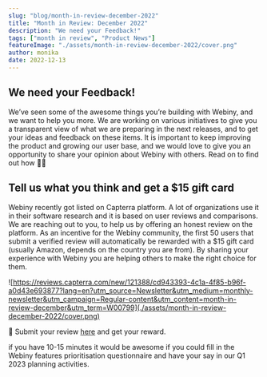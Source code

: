 ```yaml
---
slug: "blog/month-in-review-december-2022"
title: "Month in Review: December 2022"
description: "We need your Feedback!"
tags: ["month in review", "Product News"]
featureImage: "./assets/month-in-review-december-2022/cover.png"
author: monika
date: 2022-12-13
---
```


## We need your Feedback!

We’ve seen some of the awesome things you’re building with Webiny, and we want to help you more. We are working on various initiatives to give you a transparent view of what we are preparing in the next releases, and to get your ideas and feedback on these items. It is important to keep improving the product and growing our user base, and we would love to give you an opportunity to share your opinion about Webiny with others. Read on to find out how 🧑‍💻

## Tell us what you think and get a $15 gift card


Webiny recently got listed on Capterra platform. A lot of organizations use it in their software research and it is based on user reviews and comparisons. We are reaching out to you, to help us by offering an honest review on the platform. As an incentive for the Webiny community, the first 50 users that submit a verified review will automatically be rewarded with a $15 gift card (usually Amazon, depends on the country you are from). By sharing your experience with Webiny you are helping others to make the right choice for them. 

![https://reviews.capterra.com/new/121388/cd943393-4c1a-4f85-b96f-a0d43e693877?lang=en?utm_source=Newsletter&utm_medium=monthly-newsletter&utm_campaign=Regular-content&utm_content=month-in-review-december&utm_term=W00799](./assets/month-in-review-december-2022/cover.png)


🎁 Submit your review [here](https://reviews.capterra.com/new/121388/cd943393-4c1a-4f85-b96f-a0d43e693877?lang=en?utm_source=Newsletter&utm_medium=monthly-newsletter&utm_campaign=Regular-content&utm_content=month-in-review-december&utm_term=W00799) and get your reward. 


if you have 10-15 minutes it would be awesome if you could fill in the Webiny features prioritisation questionnaire and have your say in our Q1 2023 planning activities.

